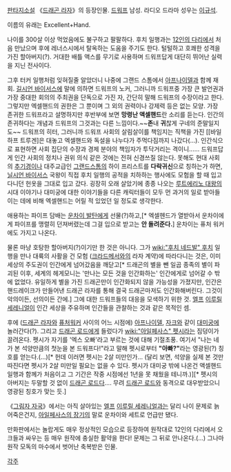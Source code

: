 [[판타지소설]] 《[[드래곤 라자]]》의 등장인물. [[드워프]] 남성. 라디오 드라마 성우는 [[이규석]].

이름의 유래는 Excellent+Hand.

나이를 300살 이상 먹었음에도 불구하고 팔팔하다. 후치 일행과는 [[12인의 다리]]에서 처음 만났으며 후에 레너스시에서 탈옥하는 도움을 주기도 한다. 털털하고 호쾌한 성격을 가진 할아버지(?). 거대한 배틀 액스를 무기로 사용하며 드워프답게 대단히 뛰어난 실력을 지닌 전사이다.

그후 터커 일행처럼 잊혀질줄 알았더니 나중에 그랜드 스톰에서 [[아프나이델]]과 함께 재회. [[길시언 바이서스]]에 말에 의하면 드워프의 노커, 그러니까 드워프중 가장 큰 발언권과 가장 중대한 회의의 주최권을 단독으로 가진 자, 간단히 말해 드워프의 수장이라고 한다. 그렇지만 엑셀핸드의 권한은 그 뿐이며 그 외의 권력이나 강제력 등은 없는 모양. 가장 존귀한 드워프라고 설명하지만 후반부에 보면 '''망령난 액셀핸드'''란 소리를 듣는다. 인간의 존귀하다는 개념과 드워프의 그것과는 다른 느낌이다.~~'''존'''내 '''귀'''찮게 구네의 준말일지도~~ 드워프의 히터, 그러니까 드워프 사회의 살림살이를 책임지는 직책을 가진 [[바일하프 트루겐]은 대놓고 엑셀핸드와 독설을 나누다가 주먹다짐까지 나갔다(...). 인간식으로 표현하면 사회 집단의 수장과 경제 분야의 책임자가 투닥거리는 격이니......
드워프답게 인간 사회의 정치나 권위 의식 같은 것에는 전혀 신경쓰질 않는다. 못해도 현대 사회의 [[추기경]]이나 대주교급인 [[그랜드스톰]]의 하이 프리스트를 '''다락귀신'''으로 칭하는가 하면, [[닐시언 바이서스]] 국왕이 직접 후치 일행의 공적을 치하하는 행사에도 모험을 할 때 입고 다니던 헌옷을 그대로 입고 갔다.
굉장히 오래 살았기에 종종 나오는 [[루트에리노 대왕]]의 시대 이야기나 대미궁에 대한 이야기들을 다른 캐릭터들이 모두 먼 과거의 일로 받아들이는 데에 비해 엑셀핸드는 어릴 적 있었던 일 정도로 생각한다.

애용하는 파이프 담배는 [[운차이 발탄]]에게 선물(?)하고,[* 엑셀헨드가 열받아서 운차이에게 파이프를 맹렬히 던져버렸는데 그걸 입으로 받고는 '''안 돌려준다.'''] 운차이는 퓨처 워커에도 가지고 나온다.

물론 마냥 호탕한 할아버지(?)이기만 한 것은 아니다. 그가 [[wiki:"후치 네드발" 후치]] 일행을 만나 대륙의 사활을 건 모험 ([[크라드메서]]와의 라자 계약)에 따라다니는 것은, 이미 세상의 주도권이 인간에게 넘어갔음을 깨닫고[* 드래곤의 별을 뺀 일곱 종족의 별이 파괴된 이후, 세계의 헤게모니는 '만나는 모든 것을 인간화하는' 인간에게로 넘어갈 수 밖에 없었다. 유일하게 별을 가진 드래곤만이 인간화되지 않을 가능성을 가졌지만, 인간은 핸드레이크가 만들어낸 드래곤 라자를 통해 결국 드래곤마저도 인간화해버린다. 그것이 악의이든, 선의이든 간에.] 그에 대한 드워프들의 대응을 모색하기 위한 것. [[엘프]] [[이루릴 세레니얼]]이 인간 세상을 주유하며 인간들을 관찰하는 것과 같은 목적인 셈.

후에 ([[드래곤 라자]]와 [[퓨처워커]] 사이의 어느 시점에) [[아프나이델]], [[자크]]와 같이 [[대미궁]]에 놀러간다(?). 그리고 [[드래곤 로드]]에게 들렀다가 [[wiki:"아일페사스" 펫시]]라는 짐덩이가 끌려온다. 펫시가 자기를 '엑스 오빠'라고 부르는 것에 대해 기절초풍. 여기서 "나는 네가 본 석양만큼의 첫눈을 본 드워프다!"라고 말해 펫시로부터 '''"아빠?"'''라는 영광된(?) 칭호를 얻는다.(...)[* 헌데 이러면 펫시는 2살 미만인가... (달리 보면, 석양을 실제 본 것만 따진다면 펫시가 2살 미만일 필요는 없을 수 있다. 펫시가 대미궁 밖에 나온건 액셀핸드 일행과 함께가 처음이고 그 기간은 작중 시점에선 1년을 못 채웠을 테니까.)][* 펫시의 아버지는 두말할 것 없이 [[드래곤 로드]]다.... 무려 [[드래곤 로드]]와 동격으로 대우받았으니 영광된 칭호가 맞는 듯.]

《[[그림자 자국]]》에서는 아직 살아있는 [[엘프]] [[이루릴 세레니얼]]과는 달리 나이 문제로 늙어죽은건지, [[아일페사스의 장기]]의 말로 운차이와 세트로 언급만 됐다.

만화판에서는 놀랍게도 매우 정상적인 모습으로 등장하여 원작대로 12인의 다리에서 오크들과 싸우는 등 매우 원작에 충실한 활약을 한다! 문제는 그 뒤로 안나온다.(...) 그나마 원작 모독의 마수에서 벗어난 축복받은 인물.

[[각주]]
